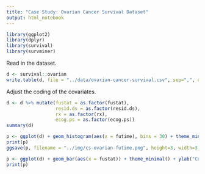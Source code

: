 ```yaml
---
title: "Case Study: Ovarian Cancer Survival Dataset"
output: html_notebook
---
```


```r
library(ggplot2)
library(dplyr)
library(survival)
library(survminer)
```

Read in the dataset.

```r
d <- survival::ovarian
write.table(d, file = "../data/ovarian-cancer-survival.csv", sep=",", quote=FALSE, row.names=FALSE)
```

Adjust the coding of the covariates.

```r
d <- d %>% mutate(fustat = as.factor(fustat), 
                  resid.ds = as.factor(resid.ds), 
                  rx = as.factor(rx), 
                  ecog.ps = as.factor(ecog.ps))
summary(d)
```

```r
p <- ggplot(d) + geom_histogram(aes(x = futime), bins = 30) + theme_minimal() + ylab("Count")
print(p)
ggsave(p, filename = "../img/cs-ovarian-futime.png", height=3, width=3, units="in", dpi=300)

p <- ggplot(d) + geom_bar(aes(x = fustat)) + theme_minimal() + ylab("Count")
print(p)
```


